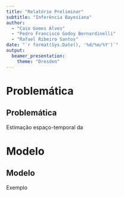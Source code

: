 ```yaml
---
title: "Relatório Preliminar"
subtitle: "Inferência Bayesiana"
author:
  - "Caio Gomes Alves"
  - "Pedro Francisco Godoy Bernardinelli"
  - "Rafael Ribeiro Santos"
date: "`r format(Sys.Date(), '%d/%m/%Y')`"
output:
  beamer_presentation:
    theme: "Dresden"
---
```


# Problemática

## Problemática

Estimação espaço-temporal da

# Modelo

## Modelo

Exemplo
